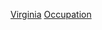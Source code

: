 {{Commons category|People of Virginia by occupation}}
[[Category:美国各州各职业人物|Virginia]]
[[Category:維吉尼亞州人|Occupation]]